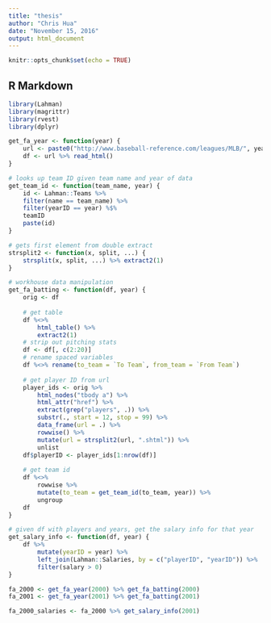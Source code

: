 ```yaml
---
title: "thesis"
author: "Chris Hua"
date: "November 15, 2016"
output: html_document
---
```


```r
knitr::opts_chunk$set(echo = TRUE)
```

## R Markdown

```r
library(Lahman)
library(magrittr)
library(rvest)
library(dplyr)
```

```r
get_fa_year <- function(year) {
    url <- paste0("http://www.baseball-reference.com/leagues/MLB/", year, "-free-agents.shtml")
    df <- url %>% read_html()
}

# looks up team ID given team name and year of data
get_team_id <- function(team_name, year) {
    id <- Lahman::Teams %>% 
    filter(name == team_name) %>%
    filter(yearID == year) %$% 
    teamID
    paste(id)
}

# gets first element from double extract
strsplit2 <- function(x, split, ...) {
    strsplit(x, split, ...) %>% extract2(1)
}
```

```r
# workhouse data manipulation
get_fa_batting <- function(df, year) {
    orig <- df
    
    # get table
    df %<>% 
        html_table() %>%
        extract2(1)
    # strip out pitching stats
    df <- df[, c(2:20)]
    # rename spaced variables
    df %<>% rename(to_team = `To Team`, from_team = `From Team`) 
    
    # get player ID from url
    player_ids <- orig %>%
        html_nodes("tbody a") %>%
        html_attr("href") %>%
        extract(grep("players", .)) %>% 
        substr(., start = 12, stop = 99) %>%
        data_frame(url = .) %>%
        rowwise() %>%
        mutate(url = strsplit2(url, ".shtml")) %>%
        unlist
    df$playerID <- player_ids[1:nrow(df)]
    
    # get team id
    df %<>%
        rowwise %>%
        mutate(to_team = get_team_id(to_team, year)) %>%
        ungroup
    df
}

# given df with players and years, get the salary info for that year
get_salary_info <- function(df, year) {
    df %>%
        mutate(yearID = year) %>%
        left_join(Lahman::Salaries, by = c("playerID", "yearID")) %>%
        filter(salary > 0)
}
```

```r
fa_2000 <- get_fa_year(2000) %>% get_fa_batting(2000)
fa_2001 <- get_fa_year(2001) %>% get_fa_batting(2001)
```

```r
fa_2000_salaries <- fa_2000 %>% get_salary_info(2001)
```

